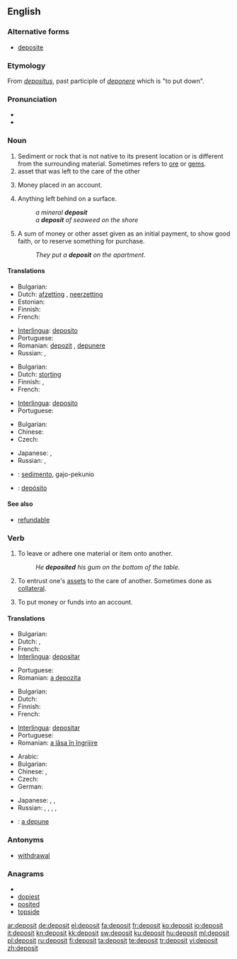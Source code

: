 {{wikipedia|dab=deposit}}
==English==

===Alternative forms===
* [[deposite]] {{i|17th-19th centuries}}

===Etymology===
From {{etyl|la}} ''[[depositus]]'', past participle of ''[[deponere]]'' which is "to put down".

===Pronunciation===
* {{audio|en-us-deposit.ogg|Audio (US)}}
* {{rhymes|ɒzɪt}}

===Noun===
{{en-noun}}

# Sediment or rock that is not native to its present location or is different from the surrounding material.  Sometimes refers to [[ore]] or [[gem]]s.
# asset that was left to the care of the other <!--this definition could use so much improvement, I'm not sure what it means-->
# {{banking}} Money placed in an account.
# Anything left behind on a surface.
#: ''a mineral '''deposit'''''
#: ''a '''deposit''' of seaweed on the shore''
# {{finance}} A sum of money or other asset given as an initial payment, to show good faith, or to reserve something for purchase.
#: ''They put a '''deposit''' on the apartment.''

====Translations====
{{trans-top|sediment or rock different from the surrounding material}}
* Bulgarian: {{t|bg|залеж|m|sc=Cyrl}}
* Dutch: [[afzetting]] {{f}}, [[neerzetting]] {{f}}
* Estonian: {{t|et|sadestis}}
* Finnish: {{t-|fi|esiintymä}}
* French: {{t+|fr|dépôt|m}}
{{trans-mid}}
* [[Interlingua]]: [[deposito]]
* Portuguese: {{t+|pt|depósito|m}}
* Romanian: [[depozit]] {{n}}, [[depunere]] {{f}}
* Russian: {{t|ru|месторождение|n|tr=m'estorožd'énije}}, {{t|ru|залежь|f|tr=zálež}}
{{trans-bottom}}

{{trans-top|asset that was left to the care of the other}}
* Bulgarian: {{t|bg|депозит|m|sc=Cyrl}}
* Dutch: [[storting]] {{f}}
* Finnish: {{t+|fi|talletus}}, {{t+|fi|pano}}
* French: {{t+|fr|dépôt|m}}
{{trans-mid}}
* [[Interlingua]]: [[deposito]]
* Portuguese: {{t+|pt|depósito|m}}
{{trans-bottom}}

{{trans-top|money placed in an account}}
* Bulgarian: {{t|bg|влог|m|sc=Cyrl}}
* Chinese: {{t|cmn|存款|tr=cúnkuǎn|sc=Hani}}
* Czech: {{t-|cs|vklad|m}}
{{trans-mid}}
* Japanese: {{t+|ja|預金|tr=yokin}},  {{t+|ja|デポジット|tr=depojitto}}
* Russian: {{t+|ru|депозит|m|tr=depozít}},  {{t|ru|вклад|m|tr=vklad}}
{{trans-bottom}}

{{checktrans-top}}
* {{ttbc|Ido}}: [[sedimento]], gajo-pekunio
* {{ttbc|Spanish}}: [[depósito]]
{{trans-bottom}}

====See also====
* [[refundable]]

===Verb===
{{en-verb}}

# {{transitive}} To leave or adhere one material or item onto another.
#: ''He '''deposited''' his gum on the bottom of the table.''
# To entrust one's [[asset]]s to the care of another.  Sometimes done as [[collateral]].
# {{transitive}} To put money or funds into an account.

====Translations====
{{trans-top|to settle one material onto another}}
* Bulgarian: {{t|bg|отлагам се|sc=Cyrl}}
* Dutch: {{t+|nl|afzetten}}, {{t+|nl|neerzetten}}
* French: {{t+|fr|déposer}}
* [[Interlingua]]: [[depositar]]
{{trans-mid}}
* Portuguese: {{t+|pt|depositar}}
* Romanian: [[a depozita]]
{{trans-bottom}}

{{trans-top|to entrust one's assets to the care of another}}
* Bulgarian: {{t|bg|депонирам|sc=Cyrl}}
* Dutch: {{t-|nl|storten}}
* Finnish: {{t+|fi|tallettaa}}
* French: {{t+|fr|déposer}}
{{trans-mid}}
* [[Interlingua]]: [[depositar]]
* Portuguese: {{t+|pt|depositar}}
* Romanian: [[a lăsa în îngrijire]]
{{trans-bottom}}

{{trans-top|to put money or funds into an account}}
* Arabic: {{t|ar|أودع|tr='awda3a}}
* Bulgarian: {{t|bg|влагам|sc=Cyrl}}
* Chinese: {{t|cmn|存款|tr=cúnkuǎn|sc=Hani}}, {{zh-tsp|儲蓄|储蓄|chǔxù}}
* Czech: {{t-|cs|vložit}}
* German: {{t+|de|einzahlen}}
{{trans-mid}}
* Japanese: {{t|ja|預金する|tr=yokin-suru}}, {{t|ja|預け入れる|tr=azuke-ireru}}, {{t|ja|預ける|tr=azukeru}}
* Russian: {{t|ru|вкладывать|tr=vkládyvat'}} {{impf}},  {{t|ru|вложить|tr=vložít'}} {{pf}}, {{t|ru|депонировать|tr=deponírovat'}} {{impf}}, {{t+|ru|класть|tr=klast'}} {{impf}},  {{t+|ru|положить|tr=položít'}} {{pf}}
{{trans-bottom}}

{{checktrans-top}}
* {{ttbc|Romanian}}: [[a depune]]
{{trans-bottom}}

===Antonyms===
* [[withdrawal]]

===Anagrams===
* {{alphagram|deiopst}}
* [[dopiest#English|dopiest]]
* [[posited#English|posited]]
* [[topside#English|topside]]

[[ar:deposit]]
[[de:deposit]]
[[el:deposit]]
[[fa:deposit]]
[[fr:deposit]]
[[ko:deposit]]
[[io:deposit]]
[[it:deposit]]
[[kn:deposit]]
[[kk:deposit]]
[[sw:deposit]]
[[ku:deposit]]
[[hu:deposit]]
[[ml:deposit]]
[[pl:deposit]]
[[ru:deposit]]
[[fi:deposit]]
[[ta:deposit]]
[[te:deposit]]
[[tr:deposit]]
[[vi:deposit]]
[[zh:deposit]]